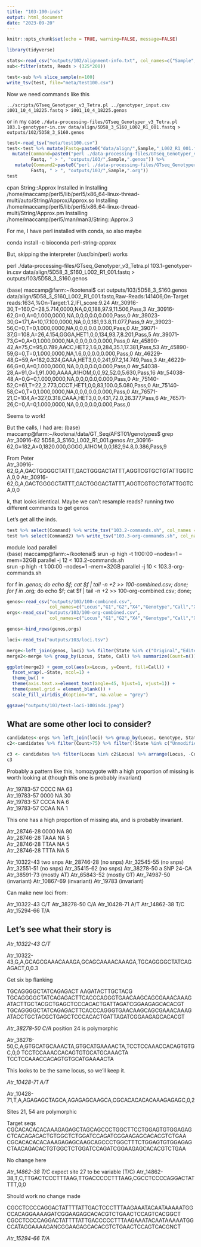 ```yaml
---
title: "103-100-inds"
output: html_document
date: "2023-09-20"
---
```


```r
knitr::opts_chunk$set(echo = TRUE, warning=FALSE, message=FALSE)
```

```r
library(tidyverse)
```

```r
stats<-read_csv("outputs/102/alignment-info.txt", col_names=c("Sample","Reads","Coverage"))
sub<-filter(stats, Reads > (325*200))
```


```r
test<-sub %>% slice_sample(n=100)
write_tsv(test, file="meta/test100.csv")
```


Now we need commands like this

`../scripts/GTseq_Genotyper_v3_Tetra.pl ../genotyper_input.csv i001_10_4_18225.fastq > i001_10_4_18225.genos`

or in my case 
`./data-processing-files/GTseq_Genotyper_v3_Tetra.pl 103.1-genotyper-in.csv data/align/5D58_3_S160_L002_R1_001.fastq > outputs/102/5D58_3_S160.genos`

```r
test<-read_tsv("meta/test100.csv")
test<-test %>% mutate(Fastq=paste0("data/align/",Sample,"_L002_R1_001.fastq")) %>%
  mutate(Command=paste0("perl ./data-processing-files/GTseq_Genotyper_v3_Tetra.pl", " 103.1-genotyper-in.csv ",
         Fastq, " > ", "outputs/103/",Sample,".genos")) %>%
   mutate(Command2=paste0("perl ./data-processing-files/GTseq_Genotyper_v3_Tetra.pl", " data-processing-files/genotyper_input.csv ",
         Fastq, " > ", "outputs/103/",Sample,".org"))
test
```


cpan String::Approx
Installed in 
Installing /home/maccamp/perl5/lib/perl5/x86_64-linux-thread-multi/auto/String/Approx/Approx.so
Installing /home/maccamp/perl5/lib/perl5/x86_64-linux-thread-multi/String/Approx.pm
Installing /home/maccamp/perl5/man/man3/String::Approx.3

For me, I have perl installed with conda, so also maybe

conda install -c bioconda perl-string-approx


But, skipping the interpreter (/usr/bin/perl) works


perl ./data-processing-files/GTseq_Genotyper_v3_Tetra.pl 103.1-genotyper-in.csv data/align/5D58_3_S160_L002_R1_001.fastq > outputs/103/5D58_3_S160.genos


(base) maccamp@farm:~/kootenai$ cat outputs/103/5D58_3_S160.genos
data/align/5D58_3_S160_L002_R1_001.fastq,Raw-Reads:141406,On-Target reads:1634,%On-Target:1.2,IFI_score:9.24
Atr_30916-30,T=160,C=28,5.714,0000,NA,0,0,188,97.9,11.506,Pass,3
Atr_30916-62,G=0,A=0,1.000,0000,NA,0,0,0,0.0,0.000,Pass,0
Atr_39023-30,G=171,A=10,17.100,0000,NA,0,0,181,93.8,11.077,Pass,9
Atr_39023-56,C=0,T=0,1.000,0000,NA,0,0,0,0.0,0.000,Pass,0
Atr_39071-37,G=108,A=26,4.154,GGGA,HET1,0,0,134,93.7,8.201,Pass,5
Atr_39071-73,G=0,A=0,1.000,0000,NA,0,0,0,0.0,0.000,Pass,0
Atr_45890-42,A=75,C=95,0.789,AACC,HET2,1.6,0,284,35.1,17.381,Pass,53
Atr_45890-59,G=0,T=0,1.000,0000,NA,1.6,0,0,0.0,0.000,Pass,0
Atr_46229-48,G=59,A=182,0.324,GAAA,HET3,0,0,241,97.2,14.749,Pass,3
Atr_46229-66,G=0,A=0,1.000,0000,NA,0,0,0,0.0,0.000,Pass,0
Atr_54038-28,A=91,G=1,91.000,AAAA,A1HOM,0,0,92,52.0,5.630,Pass,16
Atr_54038-48,A=0,G=0,1.000,0000,NA,0,0,0,0.0,0.000,Pass,0
Atr_75140-52,C=61,T=22,2.773,CCCT,HET1,0,0,83,100.0,5.080,Pass,0
Atr_75140-58,C=0,T=0,1.000,0000,NA,0,0,0,0.0,0.000,Pass,0
Atr_76571-21,C=104,A=327,0.318,CAAA,HET3,0,0,431,72.0,26.377,Pass,6
Atr_76571-26,C=0,A=0,1.000,0000,NA,0,0,0,0.0,0.000,Pass,0

Seems to work!

But the calls, I had are:
(base) maccamp@farm:~/kootenai/data/GT_Seq/AFST01/genotypes$ grep Atr_30916-62 5D58_3_S160_L002_R1_001.genos 
Atr_30916-62,G=182,A=0,1820.000,GGGG,A1HOM,0,0,182,94.8,0.386,Pass,9

From Peter     
Atr_30916-62,G,A,GACTGGGGCTATTT,GACTGGGACTATTT,AGGTCGTGCTGTATTGGTCA,0,0
Atr_30916-62,G,A,GACTGGGGCTATTT,GACTGGGACTATTT,AGGTCGTGCTGTATTGGTCA,0,0

k, that looks identical.  Maybe we can't resample reads? running two different commands to get genos



Let's get all the inds.

```r
test %>% select(Command) %>% write_tsv("103.2-commands.sh", col_names = FALSE)
test %>% select(Command2) %>% write_tsv("103.3-org-commands.sh", col_names = FALSE)

```

module load parallel    
(base) maccamp@farm:~/kootenai$ 
srun -p high -t 1:00:00 --nodes=1 --mem=32GB parallel -j 12 < 103.2-commands.sh     
srun -p high -t 1:00:00 --nodes=1 --mem=32GB parallel -j 10 < 103.3-org-commands.sh     

 for f in *.genos; do echo $f; cat $f | tail -n +2 >> 100-combined.csv; done;
 for f in *.org; do echo $f; cat $f | tail -n +2 >> 100-org-combined.csv; done;

```r
genos<-read_csv("outputs/103/100-combined.csv",
                col_names=c("Locus","G1","G2","X4","Genotype","Call","X7","X8","X9","X10","X11","X12","X13"))
orgs<-read_csv("outputs/103/100-org-combined.csv",
                col_names=c("Locus","G1","G2","X4","Genotype","Call","X7","X8","X9","X10","X11","X12","X13"))

genos<-bind_rows(genos,orgs)
```

```r
loci<-read_tsv("outputs/103/loci.tsv")
```

```r
merge<-left_join(genos, loci) %>% filter(State %in% c("Original","Edited"))
merge2<-merge %>% group_by(Locus, State, Call) %>% summarize(Count=n()) %>% mutate(Total=sum(Count)) 
```


```r
ggplot(merge2) + geom_col(aes(x=Locus, y=Count, fill=Call)) +
  facet_wrap(.~State, ncol=1) +
  theme_bw() +
  theme(axis.text.x=element_text(angle=45, hjust=1, vjust=1)) +
  theme(panel.grid = element_blank()) +
  scale_fill_viridis_d(option="H", na.value = "grey")

ggsave("outputs/103/test-loci-100inds.jpeg")
```


## What are some other loci to consider?
```r
candidates<-orgs %>% left_join(loci) %>% group_by(Locus, Genotype, State) %>% summarize(Count=n()) 
c2<-candidates %>% filter(Count>75) %>% filter(!State %in% c("Unmodified","Original")) 

c3 <- candidates %>% filter(Locus %in% c2$Locus) %>% arrange(Locus, -Count)
c3
```

Probably a pattern like this, homozygote with a high proportion of missing is worth looking at (though this one is probably invariant)

Atr_19783-57	CCCC	NA	63	
Atr_19783-57	0000	NA	30	
Atr_19783-57	CCCA	NA	6	
Atr_19783-57	CCAA	NA	1	

This one has a high proportion of missing ata, and is probably invariant.

Atr_28746-28	0000	NA	80	
Atr_28746-28	TAAA	NA	5	
Atr_28746-28	TTAA	NA	5	
Atr_28746-28	TTTA	NA	5	


Atr_10322-43 two snps
Atr_28746-28 (no snps)
Atr_32545-55 (no snps)	
Atr_32551-51 (no snps)
Atr_35415-62 (no snps)
Atr_38278-50 a SNP 24-CA
Atr_38591-73 (mostly AT)
Atr_65843-52 (mostly GT)
Atr_74987-50 (invariant)
Atr_10867-69	(invariant)
Atr_19783 (invariant)

Can make new loci from:

Atr_10322-43 C/T
Atr_38278-50 C/A
Atr_10428-71 A/T
Atr_14862-38 T/C
Atr_15294-66 T/A

## Let's see what their story is

_Atr_10322-43 C/T_

Atr_10322-43,G,A,GCAGCGAAACAAAGA,GCAGCAAAACAAAGA,TGCAGGGGCTATCAGAGACT,0,0.3

Get six bp flanking

TGCAGGGGCTATCAGAGACT                            AAGATACTTGCTACG
TGCAGGGGCTATCAGAGACTTCACCCAGGGTGAACAAGCAGCGAAACAAAGATACTTGCTACGCTGAGCTCCCACACTGATTAGATCGGAAGAGCACACGT
TGCAGGGGCTATCAGAGACTTCACCCAGGGTGAACAAGCAGCGAAACAAAGATACCTGCTACGCTGAGCTCCCACACTGATTAGATCGGAAGAGCACACGT


_Atr_38278-50 C/A_
position 24 is polymorphic

Atr_38278-50,C,A,GTGCATGCAAACTA,GTGCATGAAAACTA,TCCTCCAAACCACAGTGTGC,0,0
TCCTCCAAACCACAGTGTGCATGCAAACTA
TCCTCCAAACCACAGTGTGCATGAAAACTA

This looks to be the same locus, so we'll keep it.

_Atr_10428-71 A/T_

Atr_10428-71,T,A,AGAGAGCTAGCA,AGAGAGCAAGCA,CGCACACACACAAAGAGAGC,0,2

Sites 21, 54 are polymorphic

Target seqs
CGCACACACACAAAGAGAGCTAGCAGCCCTGGCTTCCTGGAGTGTGGAGAGCTCACAGACACTGTGGCTCTGGATCCAGATCGGAAGAGCACACGTCTGAA
CGCACACACACAAAGAGAGCAAGCAGCCCTGGCTTTCTGGAGTGTGGAGAGCTAACAGACACTGTGGCTCTGGATCCAGATCGGAAGAGCACACGTCTGAA

No change here

_Atr_14862-38 T/C_
expect site 27 to be variable (T/C)
Atr_14862-38,T,C,TTGACTCCCTTTAAG,TTGACCCCCTTTAAG,CGCCTCCCCAGGACTATTTT,0,0

Should work no change made

CGCCTCCCCAGGACTATTTTATTGACTCCCTTTAAGAAATACAATAAAAATGGCCACAGGAAAAGATCGGAAGAGCACACGTCTGAACTCCAGTCACGGCT
CGCCTCCCCAGGACTATTTTATTGACCCCCTTTAAGAAATACAATAAAAATGGCCATAGGAAAAGANCGGAAGAGCACACGTCTGAACTCCAGTCACGNCT

_Atr_15294-66 T/A_



